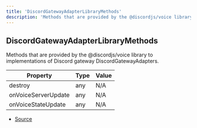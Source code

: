 ```yaml
---
title: 'DiscordGatewayAdapterLibraryMethods'
description: 'Methods that are provided by the @discordjs/voice library to implementations of Discord gateway DiscordGatewayAdapters.'
---
```


## DiscordGatewayAdapterLibraryMethods

Methods that are provided by the @discordjs/voice library to implementations of
Discord gateway DiscordGatewayAdapters.

| Property            | Type | Value |
| ------------------- | ---- | ----- |
| destroy             | any  | N/A   |
| onVoiceServerUpdate | any  | N/A   |
| onVoiceStateUpdate  | any  | N/A   |

- [Source](https://github.com/androz2091/discord-player/blob/ce04b3f4c6671029ce4d4aa9090e56ac7e7f5666/packages/discord-voip/src/util/adapter.ts#L11)
